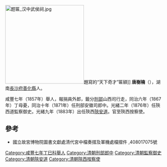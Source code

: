 [[File:题匾_汉中武侯祠.jpg|250px]]題寫的“天下奇才”匾額]]
'''唐樹楠'''（{{bd|1832年||？||Tang}}），湖南[[長沙府|長沙府]][[善化縣|善化縣]]人。

咸豐七年（1857年）舉人，報捐員外郎，籤分[[刑部|刑部]]山西司行走，同治六年（1867年）丁母憂，同治十年（1871年）任刑部安徽司郎中。光緒二年（1876年）任陝西道監察御史。光緒九年（1883年）出任陝西[[陝安道|陝安道]]。官至陝西按察使。

==參考==
*國立故宮博物院圖書文獻處清代宮中檔奏摺及軍機處檔摺件 ,408017075號


[[Category:咸豐七年丁巳科舉人|Category:咸豐七年丁巳科舉人]]
[[Category:清朝刑部郎中|Category:清朝刑部郎中]]
[[Category:清朝監察御史|Category:清朝監察御史]]
[[Category:清朝陝安道|Category:清朝陝安道]]
[[Category:清朝陝西按察使|Category:清朝陝西按察使]]